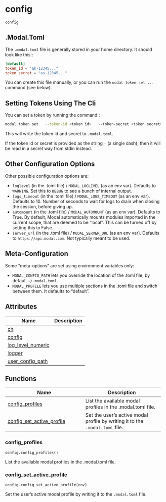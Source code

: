 # config { #modal.config }

`config`

## .Modal.Toml


The ``.modal.toml`` file is generally stored in your home directory.
It should look like this::

```toml
[default]
token_id = "ak-12345..."
token_secret = "as-12345..."
```

You can create this file manually, or you can run the ``modal token set ...``
command (see below).



## Setting Tokens Using The Cli


You can set a token by running the command::

```bash
modal token set   --token-id <token id>   --token-secret <token secret>
```

This will write the token id and secret to ``.modal.toml``.

If the token id or secret is provided as the string ``-`` (a single dash),
then it will be read in a secret way from stdin instead.



## Other Configuration Options


Other possible configuration options are:

* ``loglevel`` (in the .toml file) / ``MODAL_LOGLEVEL`` (as an env var).
  Defaults to ``WARNING``.
  Set this to ``DEBUG`` to see a bunch of internal output.
* ``logs_timeout`` (in the .toml file) / ``MODAL_LOGS_TIMEOUT`` (as an env var).
  Defaults to 10.
  Number of seconds to wait for logs to drain when closing the session,
  before giving up.
* ``automount`` (in the .toml file) / ``MODAL_AUTOMOUNT`` (as an env var).
  Defaults to True.
  By default, Modal automatically mounts modules imported in the current scope, that
  are deemed to be "local". This can be turned off by setting this to False.
* ``server_url`` (in the .toml file) / ``MODAL_SERVER_URL`` (as an env var).
  Defaults to ``https://api.modal.com``.
  Not typically meant to be used.



## Meta-Configuration


Some "meta-options" are set using environment variables only:

* ``MODAL_CONFIG_PATH`` lets you override the location of the .toml file,
  by default ``~/.modal.toml``.
* ``MODAL_PROFILE`` lets you use multiple sections in the .toml file
  and switch between them. It defaults to "default".

## Attributes

| Name | Description |
| --- | --- |
| [ch](#modal.config.ch) |  |
| [config](#modal.config.config) |  |
| [log_level_numeric](#modal.config.log_level_numeric) |  |
| [logger](#modal.config.logger) |  |
| [user_config_path](#modal.config.user_config_path) |  |

## Functions

| Name | Description |
| --- | --- |
| [config_profiles](#modal.config.config_profiles) | List the available modal profiles in the .modal.toml file. |
| [config_set_active_profile](#modal.config.config_set_active_profile) | Set the user's active modal profile by writing it to the `.modal.toml` file. |

### config_profiles { #modal.config.config_profiles }

`config.config_profiles()`

List the available modal profiles in the .modal.toml file.

### config_set_active_profile { #modal.config.config_set_active_profile }

`config.config_set_active_profile(env)`

Set the user's active modal profile by writing it to the `.modal.toml` file.